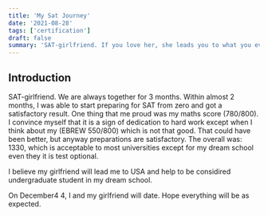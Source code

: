 ```yaml
---
title: 'My Sat Journey'
date: '2021-08-28'
tags: ['certification']
draft: false
summary: 'SAT-girlfriend. If you love her, she leads you to what you even have never thought about.'
---
```


## Introduction

SAT-girlfriend. We are always together for 3 months. Within almost 2 months, I was able to start preparing for SAT from zero and got a satisfactory result. One thing that me proud was my maths score (780/800). I convince myself that it is a sign of dedication to hard work except when I think about my (EBREW 550/800) which is not that good. That could have been better, but anyway preparations are satisfactory. The overall was: 1330, which is acceptable to most universities except for my dream school even they it is test optional. 

I believe my girlfriend will lead me to USA and help to be considired undergraduate student in my dream school.

On December4 4, I and my girlfriend will date. Hope everything will be as expected. 





